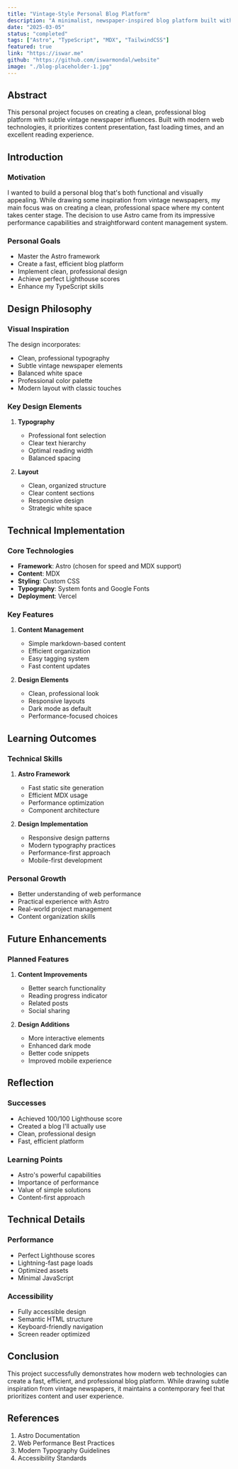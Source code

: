 ```yaml
---
title: "Vintage-Style Personal Blog Platform"
description: "A minimalist, newspaper-inspired blog platform built with Astro and MDX"
date: "2025-03-05"
status: "completed"
tags: ["Astro", "TypeScript", "MDX", "TailwindCSS"]
featured: true
link: "https://iswar.me"
github: "https://github.com/iswarmondal/website"
image: "./blog-placeholder-1.jpg"
---
```


## Abstract

This personal project focuses on creating a clean, professional blog platform with subtle vintage newspaper influences. Built with modern web technologies, it prioritizes content presentation, fast loading times, and an excellent reading experience.

## Introduction

### Motivation
I wanted to build a personal blog that's both functional and visually appealing. While drawing some inspiration from vintage newspapers, my main focus was on creating a clean, professional space where my content takes center stage. The decision to use Astro came from its impressive performance capabilities and straightforward content management system.

### Personal Goals
- Master the Astro framework
- Create a fast, efficient blog platform
- Implement clean, professional design
- Achieve perfect Lighthouse scores
- Enhance my TypeScript skills

## Design Philosophy

### Visual Inspiration
The design incorporates:
- Clean, professional typography
- Subtle vintage newspaper elements
- Balanced white space
- Professional color palette
- Modern layout with classic touches

### Key Design Elements
1. **Typography**
   - Professional font selection
   - Clear text hierarchy
   - Optimal reading width
   - Balanced spacing

2. **Layout**
   - Clean, organized structure
   - Clear content sections
   - Responsive design
   - Strategic white space

## Technical Implementation

### Core Technologies
- **Framework**: Astro (chosen for speed and MDX support)
- **Content**: MDX
- **Styling**: Custom CSS
- **Typography**: System fonts and Google Fonts
- **Deployment**: Vercel

### Key Features
1. **Content Management**
   - Simple markdown-based content
   - Efficient organization
   - Easy tagging system
   - Fast content updates

2. **Design Elements**
   - Clean, professional look
   - Responsive layouts
   - Dark mode as default
   - Performance-focused choices

## Learning Outcomes

### Technical Skills
1. **Astro Framework**
   - Fast static site generation
   - Efficient MDX usage
   - Performance optimization
   - Component architecture

2. **Design Implementation**
   - Responsive design patterns
   - Modern typography practices
   - Performance-first approach
   - Mobile-first development

### Personal Growth
- Better understanding of web performance
- Practical experience with Astro
- Real-world project management
- Content organization skills

## Future Enhancements

### Planned Features
1. **Content Improvements**
   - Better search functionality
   - Reading progress indicator
   - Related posts
   - Social sharing

2. **Design Additions**
   - More interactive elements
   - Enhanced dark mode
   - Better code snippets
   - Improved mobile experience

## Reflection

### Successes
- Achieved 100/100 Lighthouse score
- Created a blog I'll actually use
- Clean, professional design
- Fast, efficient platform

### Learning Points
- Astro's powerful capabilities
- Importance of performance
- Value of simple solutions
- Content-first approach

## Technical Details

### Performance
- Perfect Lighthouse scores
- Lightning-fast page loads
- Optimized assets
- Minimal JavaScript

### Accessibility
- Fully accessible design
- Semantic HTML structure
- Keyboard-friendly navigation
- Screen reader optimized

## Conclusion

This project successfully demonstrates how modern web technologies can create a fast, efficient, and professional blog platform. While drawing subtle inspiration from vintage newspapers, it maintains a contemporary feel that prioritizes content and user experience.

## References

1. Astro Documentation
2. Web Performance Best Practices
3. Modern Typography Guidelines
4. Accessibility Standards 